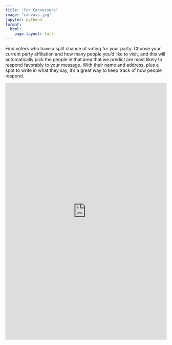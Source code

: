 ```yaml
---
title: "For Canvassers"
image: "canvass.jpg"
jupyter: python3
format:
  html:
    page-layout: full
---
```


Find voters who have a split chance of voting for your party. Choose your current party affiliation and how many people you'd like to visit, and this will automatically pick the people in that area that we predict are most likely to respond favorably to your message. With their name and address, plus a spot to write in what they say, it's a great way to keep track of how people respond.


<iframe height="800" width="100%" frameborder="no" src="https://dr-iggs.shinyapps.io/VotersOnTheFence/"> </iframe>